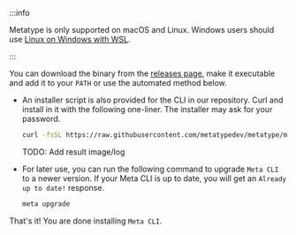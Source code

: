:::info

Metatype is only supported on macOS and Linux. Windows users should use [Linux on Windows with WSL](https://learn.microsoft.com/windows/wsl/install).

:::

You can download the binary from the
[releases page](https://github.com/metatypedev/metatype/releases/), make it
executable and add it to your `PATH` or use the automated method below.

- An installer script is also provided for the CLI in our repository. Curl and install in it with the following one-liner. The installer may ask for your password.
    ```bash
    curl -fsSL https://raw.githubusercontent.com/metatypedev/metatype/main/installer.sh | bash
    ```
    TODO: Add result image/log

- For later use, you can run the following command to upgrade `Meta CLI` to a newer version. If your Meta CLI is up to date, you will get an `Already up to date!` response.
    ```bash
    meta upgrade
    ```

That's it! You are done installing `Meta CLI`.
